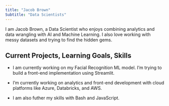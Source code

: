 ```yaml
---
title: "Jacob Brown"
Subtitle: "Data Scientists"
---
```


I am Jacob Brown, a Data Scientist who enjoys combining analytics and data wrangling with AI and Machine Learning. I also love working with messy datasets and trying to find the hidden gems.


## Current Projects, Learning Goals, Skills

- I am currently working on my Facial Recognition ML model. I'm trying to build a front-end implementation using Streamlit.

- I'm currently working on analytics and front-end development with cloud platforms like Azure, Databricks, and AWS.

- I am also futher my skills with Bash and JavaScript.
